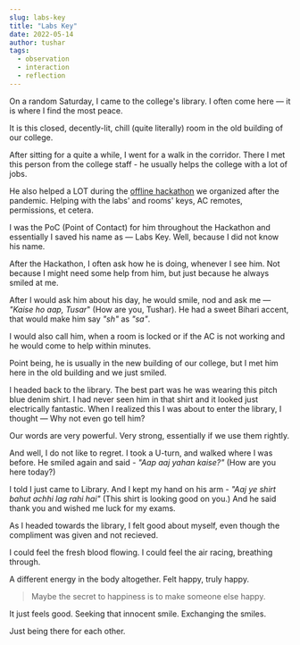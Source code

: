 ```yaml
---
slug: labs-key
title: "Labs Key"
date: 2022-05-14
author: tushar
tags:
  - observation
  - interaction
  - reflection
---
```


On a random Saturday, I came to the college's library. I often come here — it is where I find the most peace. 

It is this closed, decently-lit, chill (quite literally) room in the old building of our college.

After sitting for a quite a while, I went for a walk in the corridor. There I met this person from the college staff - he usually helps the college with a lot of jobs. 

He also helped a LOT during the [offline hackathon](https://www.tseccodecell.com/tsec-hacks) we organized after the pandemic. Helping with the labs' and rooms' keys, AC remotes, permissions, et cetera.

I was the PoC (Point of Contact) for him throughout the Hackathon and essentially I saved his name as — Labs Key. Well, because I did not know his name.

After the Hackathon, I often ask how he is doing, whenever I see him. Not because I might need some help from him, but just because he always smiled at me.

After I would ask him about his day, he would smile, nod and ask me — *"Kaise ho aap, Tusar*" (How are you, Tushar). He had a sweet Bihari accent, that would make him say *"sh"* as *"sa"*. 

I would also call him, when a room is locked or if the AC is not working and he would come to help within minutes. 

Point being, he is usually in the new building of our college, but I met him here in the old building and we just smiled.

I headed back to the library. The best part was he was wearing this pitch blue denim shirt. I had never seen him in that shirt and it looked just electrically fantastic. When I realized this I was about to enter the library, I thought — Why not even go tell him? 

Our words are very powerful. Very strong, essentially if we use them rightly. 

And well, I do not like to regret. I took a U-turn, and walked where I was before. He smiled again and said - *"Aap aaj yahan kaise?"* (How are you here today?) 

I told I just came to Library. And I kept my hand on his arm - *"Aaj ye shirt bahut achhi lag rahi hai"* (This shirt is looking good on you.) And he said thank you and wished me luck for my exams.  

As I headed towards the library, I felt good about myself, even though the compliment was given and not recieved. 

I could feel the fresh blood flowing. I could feel the air racing, breathing through. 

A different energy in the body altogether. Felt happy, truly happy.

> Maybe the secret to happiness is to make someone else happy.

It just feels good. Seeking that innocent smile. Exchanging the smiles.

Just being there for each other. 